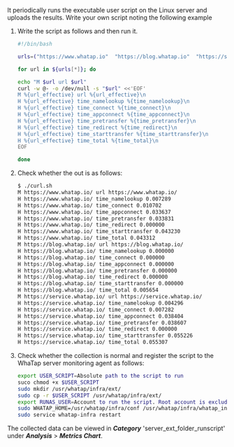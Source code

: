 It periodically runs the executable user script on the Linux server and uploads the results. Write your own script noting the following example

1. Write the script as follows and then run it.

   ```bash title='Linux Shell'
   #!/bin/bash

   urls=("https://www.whatap.io"  "https://blog.whatap.io"  "https://service.whatap.io")

   for url in ${urls[*]}; do

   echo "M $url url $url"
   curl -w @- -o /dev/null -s "$url" <<'EOF'
   M %{url_effective} url %{url_effective}\n
   H %{url_effective} time_namelookup %{time_namelookup}\n
   H %{url_effective} time_connect %{time_connect}\n
   H %{url_effective} time_appconnect %{time_appconnect}\n
   H %{url_effective} time_pretransfer %{time_pretransfer}\n
   H %{url_effective} time_redirect %{time_redirect}\n
   H %{url_effective} time_starttransfer %{time_starttransfer}\n
   H %{url_effective} time_total %{time_total}\n
   EOF

   done
   ```

2. Check whether the out is as follows:

   ```bash title='Linux Shell'
   $ ./curl.sh
   M https://www.whatap.io/ url https://www.whatap.io/
   H https://www.whatap.io/ time_namelookup 0.007289
   H https://www.whatap.io/ time_connect 0.010702
   H https://www.whatap.io/ time_appconnect 0.033637
   H https://www.whatap.io/ time_pretransfer 0.033831
   H https://www.whatap.io/ time_redirect 0.000000
   H https://www.whatap.io/ time_starttransfer 0.043230
   H https://www.whatap.io/ time_total 0.043312
   M https://blog.whatap.io/ url https://blog.whatap.io/
   H https://blog.whatap.io/ time_namelookup 0.000000
   H https://blog.whatap.io/ time_connect 0.000000
   H https://blog.whatap.io/ time_appconnect 0.000000
   H https://blog.whatap.io/ time_pretransfer 0.000000
   H https://blog.whatap.io/ time_redirect 0.000000
   H https://blog.whatap.io/ time_starttransfer 0.000000
   H https://blog.whatap.io/ time_total 0.005654
   M https://service.whatap.io/ url https://service.whatap.io/
   H https://service.whatap.io/ time_namelookup 0.004296
   H https://service.whatap.io/ time_connect 0.007282
   H https://service.whatap.io/ time_appconnect 0.038404
   H https://service.whatap.io/ time_pretransfer 0.038607
   H https://service.whatap.io/ time_redirect 0.000000
   H https://service.whatap.io/ time_starttransfer 0.055226
   H https://service.whatap.io/ time_total 0.055307
   ```

3. Check whether the collection is normal and register the script to the WhaTap server monitoring agent as follows:

   ```bash title='Linux Shell'
   export USER_SCRIPT=Absolute path to the script to run
   suco chmod +x $USER_SCRIPT
   sudo mkdir /usr/whatap/infra/ext/
   sudo cp -r $USER_SCRIPT /usr/whatap/infra/ext/
   export RUNAS_USER=Account to run the script. Root account is excluded.
   sudo WHATAP_HOME=/usr/whatap/infra/conf /usr/whatap/infra/whatap_infrad --user=$RUNAS_USER init-script
   sudo service whatap-infra restart
   ```

The collected data can be viewed in **_Category_** 'server_ext_folder_runscript' under **_Analysis_** > **_Metrics Chart_**.
